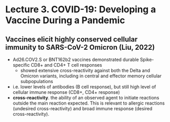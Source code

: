 # Lecture 3. COVID-19: Developing a Vaccine During a Pandemic

## Vaccines elicit highly conserved cellular immunity to SARS-CoV-2 Omicron (Liu, 2022)
- Ad26.COV2.S or BNT162b2 vaccines demonstrated durable Spike-specific CD8+ and CD4+ T cell responses
  - showed extensive cross-reactivity against both the Delta and Omicron variants, including in central and effector memory cellular subpopulations
- i.e. lower levels of antibodies (B cell response), but still high level of cellular immune response (CD8+, CD4+ response)
- **cross-reactivity**. the ability of an observed agent to initiate reactions outside the main reaction expected. This is relevant to allergic reactions (undesired cross-reactivity) and broad immune response (desired cross-reactivity).